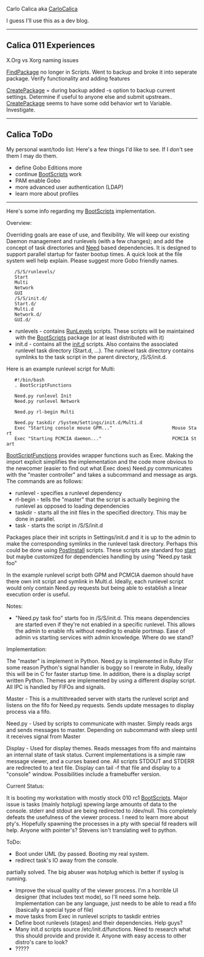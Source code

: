 Carlo Calica aka [[CarloCalica]]

I guess I'll use this as a dev blog.

-----

== Calica 011 Experiences ==

X.Org vs Xorg naming issues

[[FindPackage]] no longer in Scripts.  Went to backup and broke it into seperate package.  Verify functionality and adding features

[[CreatePackage]] = during backup added -s option to backup current settings.  Determine if useful to anyone else and submit upstream..  [[CreatePackage]] seems to have some odd behavior wrt to Variable.  Investigate.

-----

== Calica ToDo ==

My personal want/todo list: 
Here's a few things I'd like to see.  If I don't see them I may do them.

* define Gobo Editions more
* continue [[BootScripts]] work
* PAM enable Gobo
* more advanced user authentication (LDAP)
* learn more about profiles

-----

Here's some info regarding my [[BootScripts]] implementation.

Overview:

Overriding goals are ease of use, and flexibility.  We will keep our existing Daemon management and runlevels (with a few changes); and add the concept of task directories and [[Need]] based dependencies.  It is designed to support parallel startup for faster bootup times.  A quick look at the file system well help explain. Please suggest more Gobo friendly names.

    /S/S/runlevels/ 
    Start 
    Multi 
    Network 
    GUI 
    /S/S/init.d/ 
    Start.d/ 
    Multi.d 
    Network.d/ 
    GUI.d/ 

* runlevels - contains [[RunLevels]] scripts.  These scripts will be maintained with the [[BootScripts]] package (or at least distributed with it)
* init.d - contains all the [[init.d]] scripts.  Also contains the associated runlevel task directory (Start.d, ...).  The runlevel task directory contains symlinks to the task script in the parent directory, /S/S/init.d.

Here is an example runlevel script for Multi:

    #!/bin/bash 
    . BootScriptFunctions 
     
    Need.py runlevel Init 
    Need.py runlevel Network 
     
    Need.py rl-begin Multi 
     
    Need.py taskdir /System/Settings/init.d/Multi.d 
    Exec "Starting console mouse GPM..."                      Mouse Start 
    Exec "Starting PCMCIA daemon..."                          PCMCIA Start 

[[BootScriptFunctions]] provides wrapper functions such as Exec.  Making the import explicit simplifies the implementation and the code more obvious to the newcomer (easier to find out what Exec does)  Need.py communicates with the "master controller" and takes a subcommand and message as args.  The commands are as follows:
* runlevel - specifies a runlevel dependency
* rl-begin - tells the "master" that the script is actually begining the runlevel as opposed to loading dependencies
* taskdir - starts all the init files in the specified directory.  This may be done in parallel.
* task - starts the script in /S/S/init.d

Packages place their init scripts in Settings/init.d and it is up to the admin to make the corresponding symlinks in the runlevel task directory.  Perhaps this could be done using [[PostInstall]] scripts.  These scripts are standard foo [[stop | start]] but maybe customized for dependencies handling by using "Need.py task foo"

In the example runlevel script both GPM and PCMCIA daemon should have there own init script and symlink in Multi.d.  Ideally, each runlevel script would only contain Need.py requests but being able to establish a linear execution order is useful.

Notes:
* "Need.py task foo" starts foo in /S/S/init.d.  This means dependencies are started even if they're not enabled in a specific runlevel.  This allows the admin to enable nfs without needing to enable portmap.  Ease of admin vs starting services with admin knowledge.  Where do we stand?

Implementation:

The "master" is implement in Python.  Need.py is implemented in Ruby (For some reason Python's signal handler is buggy so I rewrote in Ruby, ideally this will be in C for faster startup time.  In addition, there is a display script written Python.  Themes are implemented by using a different display script.  All IPC is handled by FIFOs and signals.

Master - This is a multithreaded server with starts the runlevel script and listens on the fifo for Need.py requests.  Sends update messages to display process via a fifo.

Need.py - Used by scripts to communicate with master.  Simply reads args and sends messages to master.  Depending on subcommand with sleep until it receives signal from Master

Display - Used for display themes.  Reads messages from fifo and maintains an internal state of task status.  Current implementations is a simple raw message viewer, and a curses based one.  All scripts STDOUT and STDERR are redirected to a text file.  Display can tail -f that file and display to a "console" window.  Possibilities include a framebuffer version.

Current Status:

It is booting my workstation with mostly stock 010 rc1 [[BootScripts]].  Major issue is tasks (mainly hotplug) spewing large amounts of data to the console.  stderr and stdout are being redirected to /dev/null.  This completely defeats the usefulness of the viewer process.  I need to learn more about pty's.  Hopefully spawning the processes in a pty with special fd readers will help.  Anyone with pointer's?  Stevens isn't translating well to python.

ToDo:
* Boot under UML (by passed.  Booting my real system.
* redirect task's IO away from the console.
partially solved.  The big abuser was hotplug which is better if syslog is running.
* Improve the visual quality of the viewer process.  I'm a horrible UI designer (that includes text mode), so I'll need some help.  Implementation can be any language, just needs to be able to read a fifo (basically a special type of file)
* move tasks from Exec in runlevel scripts to taskdir entries
* Define boot runlevels (stages) and their dependencies.  Help guys?
* Many init.d scripts source /etc/init.d/functions.  Need to research what this should provide and provide it.  Anyone with easy access to other distro's care to look?
* ?????

